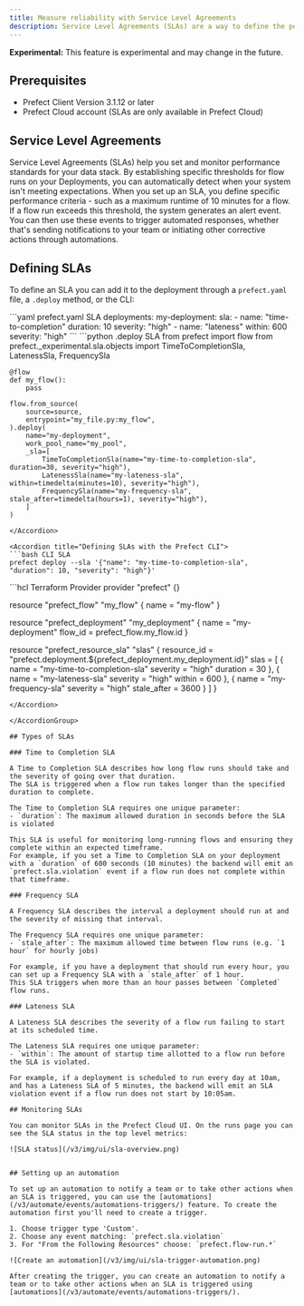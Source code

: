 ```yaml
---
title: Measure reliability with Service Level Agreements
description: Service Level Agreements (SLAs) are a way to define the performance expectations for your flows and to enable automated alerts when those expectations are not met.
---
```

<Warning> <b>Experimental:</b> This feature is experimental and may change in the future.</Warning>

## Prerequisites
- Prefect Client Version 3.1.12 or later
- Prefect Cloud account (SLAs are only available in Prefect Cloud)

## Service Level Agreements

<span class="badge cloud"></span> Service Level Agreements (SLAs) help you set and monitor performance standards for your data stack. By establishing specific thresholds for flow runs on your Deployments, you can automatically detect when your system isn't meeting expectations.
When you set up an SLA, you define specific performance criteria - such as a maximum runtime of 10 minutes for a flow. If a flow run exceeds this threshold, the system generates an alert event. You can then use these events to trigger automated responses, whether that's sending notifications to your team or initiating other corrective actions through automations.

## Defining SLAs

To define an SLA you can add it to the deployment through a `prefect.yaml` file, a `.deploy` method, or the CLI:
<AccordionGroup>

<Accordion title="Defining SLAs in your prefect.yaml file">
```yaml prefect.yaml SLA
deployments:
  my-deployment:
    sla:
        - name: "time-to-completion"
          duration: 10
          severity: "high"
        - name: "lateness"
          within: 600
          severity: "high"
```
</Accordion>

<Accordion title="Defining SLAs using a .deploy method">
```python .deploy SLA
    from prefect import flow
    from prefect._experimental.sla.objects import TimeToCompletionSla, LatenessSla, FrequencySla

    @flow
    def my_flow():
        pass

    flow.from_source(
        source=source,
        entrypoint="my_file.py:my_flow",
    ).deploy(
        name="my-deployment",
        work_pool_name="my_pool",
        _sla=[
            TimeToCompletionSla(name="my-time-to-completion-sla", duration=30, severity="high"),
            LatenessSla(name="my-lateness-sla", within=timedelta(minutes=10), severity="high"),
            FrequencySla(name="my-frequency-sla", stale_after=timedelta(hours=1), severity="high"),
        ]
    )
```
</Accordion>

<Accordion title="Defining SLAs with the Prefect CLI">
```bash CLI SLA
prefect deploy --sla '{"name": "my-time-to-completion-sla", "duration": 10, "severity": "high"}'
```
</Accordion>

<Accordion title="Defining SLAs with the Terraform Provider">
```hcl Terraform Provider
provider "prefect" {}

resource "prefect_flow" "my_flow" {
  name = "my-flow"
}

resource "prefect_deployment" "my_deployment" {
  name    = "my-deployment"
  flow_id = prefect_flow.my_flow.id
}

resource "prefect_resource_sla" "slas" {
  resource_id = "prefect.deployment.${prefect_deployment.my_deployment.id}"
  slas = [
    {
      name     = "my-time-to-completion-sla"
      severity = "high"
      duration = 30
    },
    {
      name     = "my-lateness-sla"
      severity = "high"
      within   = 600
    },
    {
      name        = "my-frequency-sla"
      severity    = "high"
      stale_after = 3600
    }
  ]
}
```
</Accordion>

</AccordionGroup>

## Types of SLAs

### Time to Completion SLA

A Time to Completion SLA describes how long flow runs should take and the severity of going over that duration.
The SLA is triggered when a flow run takes longer than the specified duration to complete.

The Time to Completion SLA requires one unique parameter:
- `duration`: The maximum allowed duration in seconds before the SLA is violated

This SLA is useful for monitoring long-running flows and ensuring they complete within an expected timeframe.
For example, if you set a Time to Completion SLA on your deployment with a `duration` of 600 seconds (10 minutes) the backend will emit an `prefect.sla.violation` event if a flow run does not complete within that timeframe.

### Frequency SLA

A Frequency SLA describes the interval a deployment should run at and the severity of missing that interval.

The Frequency SLA requires one unique parameter:
- `stale_after`: The maximum allowed time between flow runs (e.g. `1 hour` for hourly jobs)

For example, if you have a deployment that should run every hour, you can set up a Frequency SLA with a `stale_after` of 1 hour.
This SLA triggers when more than an hour passes between `Completed` flow runs.

### Lateness SLA

A Lateness SLA describes the severity of a flow run failing to start at its scheduled time.

The Lateness SLA requires one unique parameter:
- `within`: The amount of startup time allotted to a flow run before the SLA is violated.

For example, if a deployment is scheduled to run every day at 10am, and has a Lateness SLA of 5 minutes, the backend will emit an SLA violation event if a flow run does not start by 10:05am.

## Monitoring SLAs

You can monitor SLAs in the Prefect Cloud UI. On the runs page you can see the SLA status in the top level metrics:

![SLA status](/v3/img/ui/sla-overview.png)


## Setting up an automation

To set up an automation to notify a team or to take other actions when an SLA is triggered, you can use the [automations](/v3/automate/events/automations-triggers/) feature. To create the automation first you'll need to create a trigger.

1. Choose trigger type 'Custom'.
2. Choose any event matching: `prefect.sla.violation`
3. For "From the Following Resources" choose: `prefect.flow-run.*`

![Create an automation](/v3/img/ui/sla-trigger-automation.png)

After creating the trigger, you can create an automation to notify a team or to take other actions when an SLA is triggered using [automations](/v3/automate/events/automations-triggers/).
